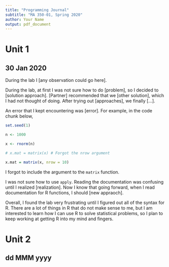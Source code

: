 ```yaml
---
title: "Programming Journal"
subtitle: "MA 350-01, Spring 2020"
author: Your Name
output: pdf_document
---
```


# Unit 1

## 30 Jan 2020

<!-- 

NOTE: The following are **suggestions** for what you might write about. But you should make this programming journal **your own**, and write about whatever you 

-->

During the lab I [any observation could go here].

During the lab, at first I was not sure how to do [problem], so I decided to [solution approach]. [Partner] recommended that we [other solution], which I had not thought of doing. After trying out [approaches], we finally [...].

An error that I kept encountering was [error]. For example, in the code chunk below,

```r

set.seed(1)

n <- 1000

x <- rnorm(n)

# x.mat = matrix(x) # Forgot the nrow argument

x.mat = matrix(x, nrow = 10)

```

I forgot to include the argument to the `matrix` function.

I was not sure how to use `apply`. Reading the documentation was confusing until I realized [realization]. Now I know that going forward, when I read documentation for R functions, I should [new appraoch].

Overall, I found the lab very frustrating until I figured out all of the syntax for R. There are a lot of things in R that do not make sense to me, but I am interested to learn how I can use R to solve statistical problems, so I plan to keep working at getting R into my mind and fingers.

\newpage <!-- This creates a new page in the PDF. You should create a new page for each Unit we cover, which is the material from the lectures, lab, and homework assignment.-->

# Unit 2

## dd MMM yyyy